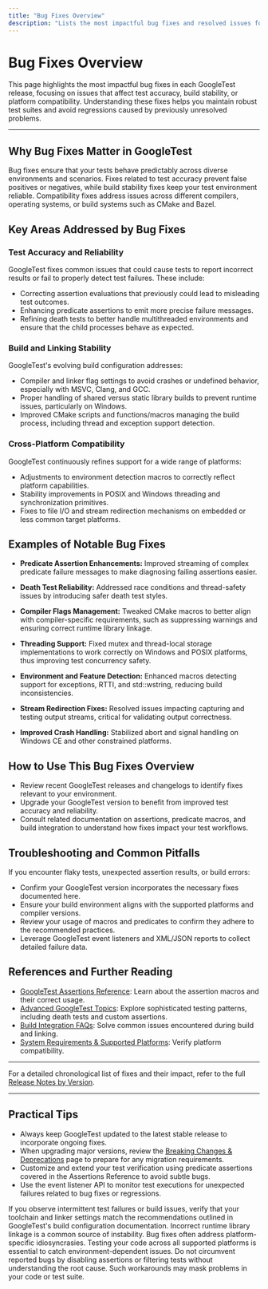 ```yaml
---
title: "Bug Fixes Overview"
description: "Lists the most impactful bug fixes and resolved issues for each release, describing the problems addressed and their effects. Focuses on bugs affecting test accuracy, build stability, or compatibility across supported platforms."
---
```


# Bug Fixes Overview

This page highlights the most impactful bug fixes in each GoogleTest release, focusing on issues that affect test accuracy, build stability, or platform compatibility. Understanding these fixes helps you maintain robust test suites and avoid regressions caused by previously unresolved problems.

---

## Why Bug Fixes Matter in GoogleTest

Bug fixes ensure that your tests behave predictably across diverse environments and scenarios. Fixes related to test accuracy prevent false positives or negatives, while build stability fixes keep your test environment reliable. Compatibility fixes address issues across different compilers, operating systems, or build systems such as CMake and Bazel.


## Key Areas Addressed by Bug Fixes

### Test Accuracy and Reliability
GoogleTest fixes common issues that could cause tests to report incorrect results or fail to properly detect test failures. These include:

- Correcting assertion evaluations that previously could lead to misleading test outcomes.
- Enhancing predicate assertions to emit more precise failure messages.
- Refining death tests to better handle multithreaded environments and ensure that the child processes behave as expected.

### Build and Linking Stability
GoogleTest's evolving build configuration addresses:

- Compiler and linker flag settings to avoid crashes or undefined behavior, especially with MSVC, Clang, and GCC.
- Proper handling of shared versus static library builds to prevent runtime issues, particularly on Windows.
- Improved CMake scripts and functions/macros managing the build process, including thread and exception support detection.

### Cross-Platform Compatibility
GoogleTest continuously refines support for a wide range of platforms:

- Adjustments to environment detection macros to correctly reflect platform capabilities.
- Stability improvements in POSIX and Windows threading and synchronization primitives.
- Fixes to file I/O and stream redirection mechanisms on embedded or less common target platforms.


## Examples of Notable Bug Fixes

- **Predicate Assertion Enhancements:** Improved streaming of complex predicate failure messages to make diagnosing failing assertions easier.

- **Death Test Reliability:** Addressed race conditions and thread-safety issues by introducing safer death test styles.

- **Compiler Flags Management:** Tweaked CMake macros to better align with compiler-specific requirements, such as suppressing warnings and ensuring correct runtime library linkage.

- **Threading Support:** Fixed mutex and thread-local storage implementations to work correctly on Windows and POSIX platforms, thus improving test concurrency safety.

- **Environment and Feature Detection:** Enhanced macros detecting support for exceptions, RTTI, and std::wstring, reducing build inconsistencies.

- **Stream Redirection Fixes:** Resolved issues impacting capturing and testing output streams, critical for validating output correctness.

- **Improved Crash Handling:** Stabilized abort and signal handling on Windows CE and other constrained platforms.


## How to Use This Bug Fixes Overview

- Review recent GoogleTest releases and changelogs to identify fixes relevant to your environment.
- Upgrade your GoogleTest version to benefit from improved test accuracy and reliability.
- Consult related documentation on assertions, predicate macros, and build integration to understand how fixes impact your test workflows.


## Troubleshooting and Common Pitfalls

If you encounter flaky tests, unexpected assertion results, or build errors:

- Confirm your GoogleTest version incorporates the necessary fixes documented here.
- Ensure your build environment aligns with the supported platforms and compiler versions.
- Review your usage of macros and predicates to confirm they adhere to the recommended practices.
- Leverage GoogleTest event listeners and XML/JSON reports to collect detailed failure data.


## References and Further Reading

- [GoogleTest Assertions Reference](../reference/assertions.md): Learn about the assertion macros and their correct usage.
- [Advanced GoogleTest Topics](../docs/advanced.md): Explore sophisticated testing patterns, including death tests and custom assertions.
- [Build Integration FAQs](../faq/troubleshooting-and-integration/build-integration-faq.mdx): Solve common issues encountered during build and linking.
- [System Requirements & Supported Platforms](../getting-started/prerequisites-installation/system-requirements.mdx): Verify platform compatibility.


---

For a detailed chronological list of fixes and their impact, refer to the full [Release Notes by Version](../changelog/version-history/release-notes.mdx).


---

## Practical Tips

- Always keep GoogleTest updated to the latest stable release to incorporate ongoing fixes.
- When upgrading major versions, review the [Breaking Changes & Deprecations](../changelog/upgrade-guidance/breaking-changes.mdx) page to prepare for any migration requirements.
- Customize and extend your test verification using predicate assertions covered in the Assertions Reference to avoid subtle bugs.
- Use the event listener API to monitor test executions for unexpected failures related to bug fixes or regressions.

<Tip>
If you observe intermittent test failures or build issues, verify that your toolchain and linker settings match the recommendations outlined in GoogleTest's build configuration documentation. Incorrect runtime library linkage is a common source of instability.
</Tip>

<Note>
Bug fixes often address platform-specific idiosyncrasies. Testing your code across all supported platforms is essential to catch environment-dependent issues.
</Note>

<Warning>
Do not circumvent reported bugs by disabling assertions or filtering tests without understanding the root cause. Such workarounds may mask problems in your code or test suite.
</Warning>
